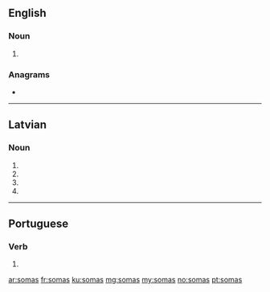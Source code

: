 {{also|somās}}
==English==

===Noun===
{{head|en|noun plural form}}

# {{plural of|soma|lang=en}}

===Anagrams===
* {{l|en|Samos}}

----

==Latvian==

===Noun===
{{head|lv|noun form|g=f}}

# {{lv-inflection of|soma|gen|s}}
# {{lv-inflection of|soma|nom|p}}
# {{lv-inflection of|soma|voc|p}}
# {{lv-inflection of|soma|acc|p}}

----

==Portuguese==

===Verb===
{{pt-verb-form}}

# {{pt-verb form of|somar|ar|indicative|present|singular|second}}

[[ar:somas]]
[[fr:somas]]
[[ku:somas]]
[[mg:somas]]
[[my:somas]]
[[no:somas]]
[[pt:somas]]